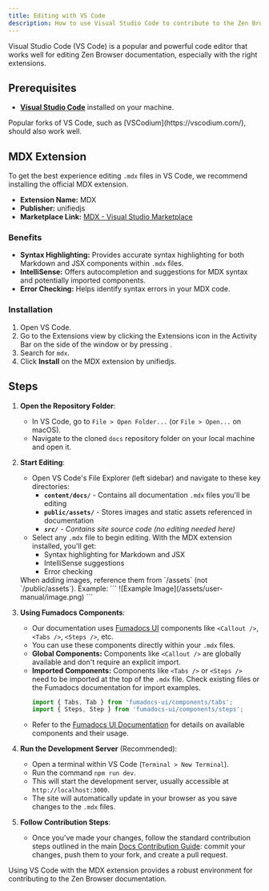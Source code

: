 ```yaml
---
title: Editing with VS Code
description: How to use Visual Studio Code to contribute to the Zen Browser documentation.
---
```


Visual Studio Code (VS Code) is a popular and powerful code editor that works well for editing Zen Browser documentation, especially with the right extensions.

## Prerequisites

- [**Visual Studio Code**](https://code.visualstudio.com/) installed on your machine.

<Callout type="info">
  Popular forks of VS Code, such as [VSCodium](https://vscodium.com/), should also work well.
</Callout>

## MDX Extension

To get the best experience editing `.mdx` files in VS Code, we recommend installing the official MDX extension.

- **Extension Name:** MDX
- **Publisher:** unifiedjs
- **Marketplace Link:** [MDX - Visual Studio Marketplace](https://marketplace.visualstudio.com/items?itemName=unifiedjs.vscode-mdx)

### Benefits

- **Syntax Highlighting:** Provides accurate syntax highlighting for both Markdown and JSX components within `.mdx` files.
- **IntelliSense:** Offers autocompletion and suggestions for MDX syntax and potentially imported components.
- **Error Checking:** Helps identify syntax errors in your MDX code.

### Installation

1.  Open VS Code.
2.  Go to the Extensions view by clicking the Extensions icon in the Activity Bar on the side of the window or by pressing <KeyboardShortcut shortcut="Ctrl + Shift + X" />.
3.  Search for `mdx`.
4.  Click **Install** on the MDX extension by unifiedjs.

## Steps

1.  **Open the Repository Folder**:
    - In VS Code, go to `File > Open Folder...` (or `File > Open...` on macOS).
    - Navigate to the cloned `docs` repository folder on your local machine and open it.

2.  **Start Editing**:
    - Open VS Code's File Explorer (left sidebar) and navigate to these key directories:
      - **`content/docs/`** - Contains all documentation `.mdx` files you'll be editing
      - **`public/assets/`** - Stores images and static assets referenced in documentation
      - _**`src/`** - Contains site source code (no editing needed here)_
    - Select any `.mdx` file to begin editing. With the MDX extension installed, you'll get:
      - Syntax highlighting for Markdown and JSX
      - IntelliSense suggestions
      - Error checking
    <Callout type="warn" title="Referencing images in your code">
      When adding images, reference them from `/assets` (not `/public/assets`). Example:
      ```
      ![Example Image](/assets/user-manual/image.png)
      ```
    </Callout>

3.  **Using Fumadocs Components**:
    - Our documentation uses [Fumadocs UI](https://fumadocs.vercel.app/docs/ui) components like `<Callout />`, `<Tabs />`, `<Steps />`, etc.
    - You can use these components directly within your `.mdx` files.
    - **Global Components:** Components like `<Callout />` are globally available and don't require an explicit import.
    - **Imported Components:** Components like `<Tabs />` or `<Steps />` need to be imported at the top of the `.mdx` file. Check existing files or the Fumadocs documentation for import examples.
      ```ts
      import { Tabs, Tab } from 'fumadocs-ui/components/tabs';
      import { Steps, Step } from 'fumadocs-ui/components/steps';
      ```
    - Refer to the [Fumadocs UI Documentation](https://fumadocs.vercel.app/docs/ui) for details on available components and their usage.

4.  **Run the Development Server** (Recommended):
    - Open a terminal within VS Code (`Terminal > New Terminal`).
    - Run the command `npm run dev`.
    - This will start the development server, usually accessible at `http://localhost:3000`.
    - The site will automatically update in your browser as you save changes to the `.mdx` files.

4.  **Follow Contribution Steps**:
    - Once you've made your changes, follow the standard contribution steps outlined in the main [Docs Contribution Guide](/contribute/docs#writing-guidelines): commit your changes, push them to your fork, and create a pull request.

Using VS Code with the MDX extension provides a robust environment for contributing to the Zen Browser documentation.